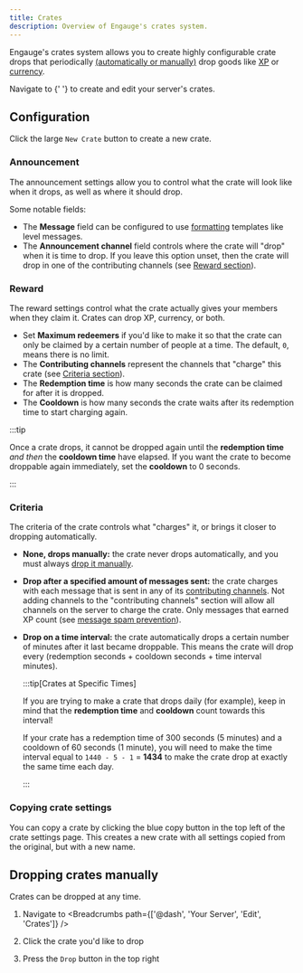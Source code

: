 ```yaml
---
title: Crates
description: Overview of Engauge's crates system.
---
```



Engauge's crates system allows you to create highly configurable crate drops
that periodically [(automatically or manually)](#criteria) drop goods like
[XP](/overview/xp) or [currency](/overview/economy).

<p>
  Navigate to <Breadcrumbs path={['@dash', 'Your Server', 'Edit', 'Crates']} />{' '}
  to create and edit your server's crates.
</p>

## Configuration

Click the large `New Crate` button to create a new crate.

### Announcement

The announcement settings allow you to control what the crate will look like
when it drops, as well as where it should drop.

Some notable fields:

- The **Message** field can be configured to use [formatting](/setup/formatting)
  templates like level messages.
- The **Announcement channel** field controls where the crate will "drop" when
  it is time to drop. If you leave this option unset, then the crate will drop
  in one of the contributing channels (see [Reward section](#reward)).

### Reward

The reward settings control what the crate actually gives your members when they
claim it. Crates can drop XP, currency, or both.

- Set **Maximum redeemers** if you'd like to make it so that the crate can only
  be claimed by a certain number of people at a time. The default, `0`, means
  there is no limit.
- The **Contributing channels** represent the channels that "charge" this crate
  (see [Criteria section](#criteria)).
- The **Redemption time** is how many seconds the crate can be claimed for after
  it is dropped.
- The **Cooldown** is how many seconds the crate waits after its redemption time
  to start charging again.

:::tip

Once a crate drops, it cannot be dropped again until the **redemption time**
_and then_ the **cooldown time** have elapsed. If you want the crate to become
droppable again immediately, set the **cooldown** to 0 seconds.

:::

### Criteria

The criteria of the crate controls what "charges" it, or brings it closer to
dropping automatically.

- **None, drops manually:** the crate never drops automatically, and you must
  always [drop it manually](#dropping-crates-manually).
- **Drop after a specified amount of messages sent:** the crate charges with
  each message that is sent in any of its [contributing channels](#reward). Not
  adding channels to the "contributing channels" section will allow all channels
  on the server to charge the crate. Only messages that earned XP count (see
  [message spam prevention](/overview/messages#spam-prevention)).
- **Drop on a time interval:** the crate automatically drops a certain number of
  minutes after it last became droppable. This means the crate will drop every
  (redemption seconds + cooldown seconds + time interval minutes).

  :::tip[Crates at Specific Times]

  If you are trying to make a crate that drops daily (for example), keep in mind
  that the **redemption time** and **cooldown** count towards this interval!

  If your crate has a redemption time of 300 seconds (5 minutes) and a cooldown
  of 60 seconds (1 minute), you will need to make the time interval equal to
  `1440 - 5 - 1` = **1434** to make the crate drop at exactly the same time each
  day.

  :::

### Copying crate settings

You can copy a crate by clicking the blue copy button in the top left of the
crate settings page. This creates a new crate with all settings copied from the
original, but with a new name.

## Dropping crates manually

Crates can be dropped at any time.

<Steps>

1. Navigate to <Breadcrumbs path={['@dash', 'Your Server', 'Edit', 'Crates']} />

2. Click the crate you'd like to drop

3. Press the `Drop` button in the top right

</Steps>
